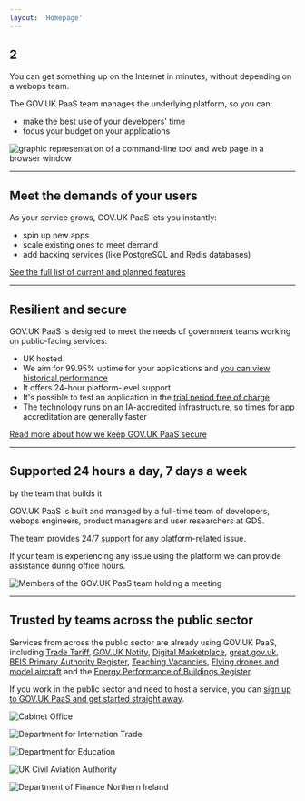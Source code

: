 ```yaml
---
layout: 'Homepage'
---
```



<GridRow>

<GridColumn width='one-half'>

## 2

You can get something up on the Internet in minutes, without depending on a webops team.

The GOV.UK PaaS team manages the underlying platform, so you can:

-   make the best use of your developers' time
-   focus your budget on your applications

</GridColumn>
<GridColumn width='one-half'>

![graphic representation of a command-line tool and web page in a browser window](/assets/images/product/1-o.svg)

</GridColumn>

<GridColumn>
  <hr className="govuk-section-break govuk-section-break--l govuk-section-break--visible" />
</GridColumn>

<GridColumn width='two-thirds'>

## Meet the demands of your users

As your service grows, GOV.UK PaaS lets you instantly:

- spin up new apps
- scale existing ones to meet demand
- add backing services (like PostgreSQL and Redis databases)

[See the full list of current and planned features](/features)

</GridColumn>

<GridColumn>
  <hr className="govuk-section-break govuk-section-break--l govuk-section-break--visible" />
</GridColumn>

<GridColumn width='two-thirds'>

## Resilient and secure

GOV.UK PaaS is designed to meet the needs of government teams working on public-facing services:

-   UK hosted
-   We aim for 99.95% uptime for your applications and [you can view historical performance](https://status.cloud.service.gov.uk/)
-   It offers 24-hour platform-level support
-   It's possible to test an application in the [trial period free of charge](/pricing)
-   The technology runs on an IA-accredited infrastructure, so times for app accreditation are generally faster

[Read more about how we keep GOV.UK PaaS secure](/security)

</GridColumn>

<GridColumn>
  <hr className="govuk-section-break govuk-section-break--l govuk-section-break--visible" />
</GridColumn>

<GridColumn width='one-half'>

## Supported 24 hours a day, 7 days a week 

by the team that builds it

GOV.UK PaaS is built and managed by a full-time team of developers, webops engineers, product managers and user researchers at GDS.

The team provides 24/7 [support](https://admin.london.cloud.service.gov.uk/support) for any platform-related issue.

If your team is experiencing any issue using the platform we can provide assistance during office hours.

</GridColumn>

<GridColumn width='one-half'>

<img src="/assets/images/PaaS-team.jpg" loading="lazy" alt="Members of the GOV.UK PaaS team holding a meeting" />

</GridColumn>

<GridColumn>
  <hr className="govuk-section-break govuk-section-break--l govuk-section-break--visible" />
</GridColumn>

<GridColumn width='one-half'>

## Trusted by teams across the public sector

Services from across the public sector are already using GOV.UK PaaS, including [Trade Tariff](https://www.gov.uk/trade-tariff), [GOV.UK Notify](https://www.notifications.service.gov.uk/), [Digital Marketplace](https://www.digitalmarketplace.service.gov.uk/), [great.gov.uk](https://great.gov.uk), [BEIS Primary Authority Register](https://primary-authority.beis.gov.uk/about), [Teaching Vacancies](https://teaching-vacancies.service.gov.uk/), [Flying drones and model aircraft](https://register-drones.caa.co.uk/) and the [Energy Performance of Buildings Register](https://getting-new-energy-certificate.digital.communities.gov.uk/).

If you work in the public sector and need to host a service, you can [sign up to GOV.UK PaaS and get started straight away](https://www.cloud.service.gov.uk/get-started/).

</GridColumn>

<GridColumn width='one-half tenant-logos'>

![Cabinet Office](/assets/images/logos/co.jpg)

![Department for Internation Trade](/assets/images/logos/dit.jpg)

![Department for Education](/assets/images/logos/dfe.jpg)

![UK Civil Aviation Authority](/assets/images/logos/caa.jpg)

![Department of Finance Northern Ireland](/assets/images/logos/dof-ni.png)

</GridColumn>
</GridRow>
